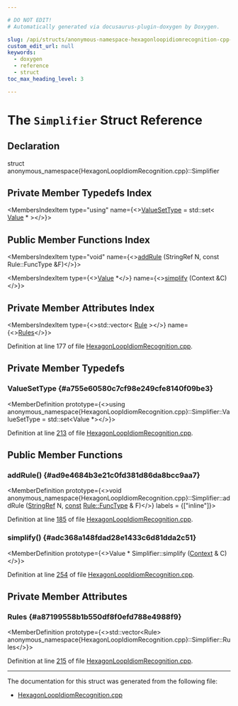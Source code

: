 ```yaml
---

# DO NOT EDIT!
# Automatically generated via docusaurus-plugin-doxygen by Doxygen.

slug: /api/structs/anonymous-namespace-hexagonloopidiomrecognition-cpp-/simplifier
custom_edit_url: null
keywords:
  - doxygen
  - reference
  - struct
toc_max_heading_level: 3

---
```





# The `Simplifier` Struct Reference

<DoxygenPage pluginConfig={pluginConfig}>



## Declaration

<CodeBlock>struct anonymous_namespace{HexagonLoopIdiomRecognition.cpp}::Simplifier</CodeBlock>

## Private Member Typedefs Index

<MembersIndex>

<MembersIndexItem
  type="using"
  name={<><a href="#a755e60580c7cf98e249cfe8140f09be3">ValueSetType</a> = std::set&lt; <a href="/docs/api/classes/llvm/value">Value</a> &#42; &gt;</>}>
</MembersIndexItem>

</MembersIndex>

## Public Member Functions Index

<MembersIndex>

<MembersIndexItem
  type="void"
  name={<><a href="#ad9e4684b3e21c0fd381d86da8bcc9aa7">addRule</a> (StringRef N, const Rule::FuncType &amp;F)</>}>
</MembersIndexItem>

<MembersIndexItem
  type={<><a href="/docs/api/classes/llvm/value">Value</a> &#42;</>}
  name={<><a href="#adc368a148fdad28e1433c6d81dda2c51">simplify</a> (Context &amp;C)</>}>
</MembersIndexItem>

</MembersIndex>

## Private Member Attributes Index

<MembersIndex>

<MembersIndexItem
  type={<>std::vector&lt; <a href="/docs/api/structs/anonymous-namespace-hexagonloopidiomrecognition-cpp-/simplifier/rule">Rule</a> &gt;</>}
  name={<><a href="#a87199558b1b550df8f0efd788e4988f9">Rules</a></>}>
</MembersIndexItem>

</MembersIndex>


Definition at line 177 of file <a href="/docs/api/files/lib/lib/target/lib/target/hexagon/hexagonloopidiomrecognition-cpp">HexagonLoopIdiomRecognition.cpp</a>.

<SectionDefinition>

## Private Member Typedefs

### ValueSetType {#a755e60580c7cf98e249cfe8140f09be3}

<MemberDefinition
  prototype={<>using anonymous&#95;namespace&#123;HexagonLoopIdiomRecognition.cpp&#125;::Simplifier::ValueSetType =  std::set&lt;Value &#42;&gt;</>}>

Definition at line <a href="/docs/api/files/lib/lib/target/lib/target/hexagon/hexagonloopidiomrecognition-cpp/#l00213">213</a> of file <a href="/docs/api/files/lib/lib/target/lib/target/hexagon/hexagonloopidiomrecognition-cpp">HexagonLoopIdiomRecognition.cpp</a>.
</MemberDefinition>

</SectionDefinition>

<SectionDefinition>

## Public Member Functions

### addRule() {#ad9e4684b3e21c0fd381d86da8bcc9aa7}

<MemberDefinition
  prototype={<>void anonymous&#95;namespace&#123;HexagonLoopIdiomRecognition.cpp&#125;::Simplifier::addRule (<a href="/docs/api/classes/llvm/stringref">StringRef</a> N, <a href="/docs/api/files/lib/lib/target/lib/target/aarch64/aarch64promoteconstant-cpp/#a90f8350fecae261c25be85d38b451bff">const</a> <a href="/docs/api/structs/anonymous-namespace-hexagonloopidiomrecognition-cpp-/simplifier/rule/#a85fde4ef45b2fc887a3c8bef9c89344f">Rule::FuncType</a> &amp; F)</>}
  labels = {["inline"]}>

Definition at line <a href="/docs/api/files/lib/lib/target/lib/target/hexagon/hexagonloopidiomrecognition-cpp/#l00185">185</a> of file <a href="/docs/api/files/lib/lib/target/lib/target/hexagon/hexagonloopidiomrecognition-cpp">HexagonLoopIdiomRecognition.cpp</a>.
</MemberDefinition>

### simplify() {#adc368a148fdad28e1433c6d81dda2c51}

<MemberDefinition
  prototype={<>Value &#42; Simplifier::simplify (<a href="/docs/api/structs/anonymous-namespace-hexagonloopidiomrecognition-cpp-/simplifier/context">Context</a> &amp; C)</>}>

Definition at line <a href="/docs/api/files/lib/lib/target/lib/target/hexagon/hexagonloopidiomrecognition-cpp/#l00254">254</a> of file <a href="/docs/api/files/lib/lib/target/lib/target/hexagon/hexagonloopidiomrecognition-cpp">HexagonLoopIdiomRecognition.cpp</a>.
</MemberDefinition>

</SectionDefinition>

<SectionDefinition>

## Private Member Attributes

### Rules {#a87199558b1b550df8f0efd788e4988f9}

<MemberDefinition
  prototype={<>std::vector&lt;Rule&gt; anonymous&#95;namespace&#123;HexagonLoopIdiomRecognition.cpp&#125;::Simplifier::Rules</>}>

Definition at line <a href="/docs/api/files/lib/lib/target/lib/target/hexagon/hexagonloopidiomrecognition-cpp/#l00215">215</a> of file <a href="/docs/api/files/lib/lib/target/lib/target/hexagon/hexagonloopidiomrecognition-cpp">HexagonLoopIdiomRecognition.cpp</a>.
</MemberDefinition>

</SectionDefinition>

<hr/>

The documentation for this struct was generated from the following file:

<ul>
<li><a href="/docs/api/files/lib/lib/target/lib/target/hexagon/hexagonloopidiomrecognition-cpp">HexagonLoopIdiomRecognition.cpp</a></li>
</ul>

</DoxygenPage>
